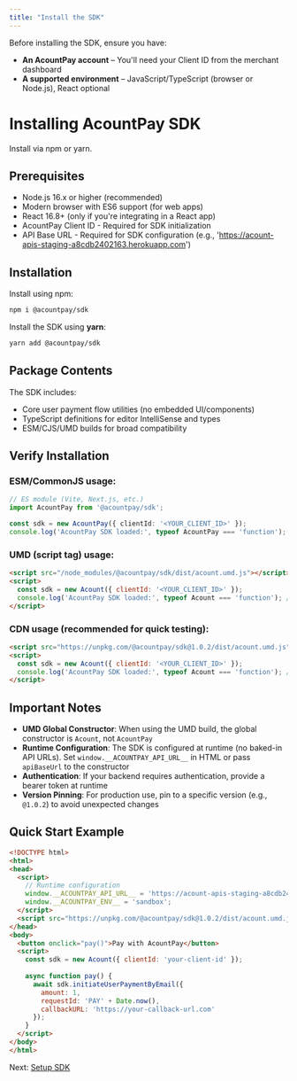 ```yaml
---
title: "Install the SDK"
---
```


Before installing the SDK, ensure you have:

- **An AcountPay account** – You'll need your Client ID from the merchant dashboard
- **A supported environment** – JavaScript/TypeScript (browser or Node.js), React optional

# Installing AcountPay SDK

Install via npm or yarn.

## Prerequisites

- Node.js 16.x or higher (recommended)
- Modern browser with ES6 support (for web apps)
- React 16.8\+ (only if you're integrating in a React app)
- AcountPay Client ID - Required for SDK initialization
- API Base URL - Required for SDK configuration (e.g., 'https://acount-apis-staging-a8cdb2402163.herokuapp.com')

## Installation

Install using npm:

```bash
npm i @acountpay/sdk
```

Install the SDK using **yarn**:

```bash
yarn add @acountpay/sdk
```

## Package Contents

The SDK includes:

- Core user payment flow utilities (no embedded UI/components)
- TypeScript definitions for editor IntelliSense and types
- ESM/CJS/UMD builds for broad compatibility

## Verify Installation

### ESM/CommonJS usage:

```typescript
// ES module (Vite, Next.js, etc.)
import AcountPay from '@acountpay/sdk';

const sdk = new AcountPay({ clientId: '<YOUR_CLIENT_ID>' });
console.log('AcountPay SDK loaded:', typeof AcountPay === 'function'); // should be true
```

### UMD (script tag) usage:

```html
<script src="/node_modules/@acountpay/sdk/dist/acount.umd.js"></script>
<script>
  const sdk = new Acount({ clientId: '<YOUR_CLIENT_ID>' });
  console.log('AcountPay SDK loaded:', typeof Acount === 'function'); // should be true
</script>
```

### CDN usage (recommended for quick testing):

```html
<script src="https://unpkg.com/@acountpay/sdk@1.0.2/dist/acount.umd.js"></script>
<script>
  const sdk = new Acount({ clientId: '<YOUR_CLIENT_ID>' });
  console.log('AcountPay SDK loaded:', typeof Acount === 'function'); // should be true
</script>
```

## Important Notes

- **UMD Global Constructor**: When using the UMD build, the global constructor is `Acount`, not `AcountPay`
- **Runtime Configuration**: The SDK is configured at runtime (no baked-in API URLs). Set `window.__ACOUNTPAY_API_URL__` in HTML or pass `apiBaseUrl` to the constructor
- **Authentication**: If your backend requires authentication, provide a bearer token at runtime
- **Version Pinning**: For production use, pin to a specific version (e.g., `@1.0.2`) to avoid unexpected changes

## Quick Start Example

```html
<!DOCTYPE html>
<html>
<head>
  <script>
    // Runtime configuration
    window.__ACOUNTPAY_API_URL__ = 'https://acount-apis-staging-a8cdb2402163.herokuapp.com';
    window.__ACOUNTPAY_ENV__ = 'sandbox';
  </script>
  <script src="https://unpkg.com/@acountpay/sdk@1.0.2/dist/acount.umd.js"></script>
</head>
<body>
  <button onclick="pay()">Pay with AcountPay</button>
  <script>
    const sdk = new Acount({ clientId: 'your-client-id' });
    
    async function pay() {
      await sdk.initiateUserPaymentByEmail({
        amount: 1,
        requestId: 'PAY' + Date.now(),
        callbackURL: 'https://your-callback-url.com'
      });
    }
  </script>
</body>
</html>
```

Next: [Setup SDK](/sdk/setup_sdk)